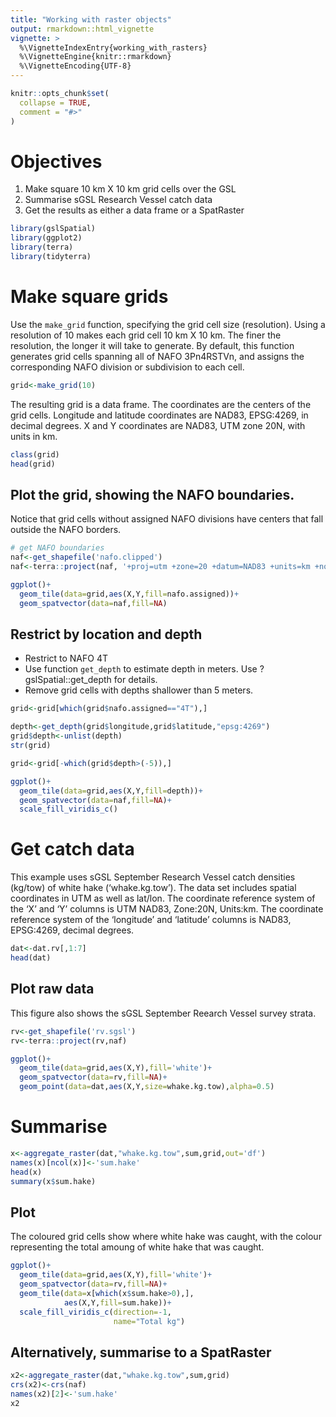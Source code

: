 ```yaml
---
title: "Working with raster objects"
output: rmarkdown::html_vignette
vignette: >
  %\VignetteIndexEntry{working_with_rasters}
  %\VignetteEngine{knitr::rmarkdown}
  %\VignetteEncoding{UTF-8}
---
```


```r
knitr::opts_chunk$set(
  collapse = TRUE,
  comment = "#>"
)
```


# Objectives

  1. Make square 10 km X 10 km grid cells over the GSL
  2. Summarise sGSL Research Vessel catch data
  3. Get the results as either a data frame or a SpatRaster
  
  
```r
library(gslSpatial)
library(ggplot2)
library(terra)
library(tidyterra)
```

# Make square grids
Use the `make_grid` function, specifying the grid cell size (resolution). Using a resolution of 10 makes each grid cell 10 km X 10 km. The finer the resolution, the longer it will take to generate. By default, this function generates grid cells spanning all of NAFO 3Pn4RSTVn, and assigns the corresponding NAFO division or subdivision to each cell.

```r
grid<-make_grid(10)
```

The resulting grid is a data frame. The coordinates are the centers of the grid cells. Longitude and latitude coordinates are NAD83, EPSG:4269, in decimal degrees. X and Y coordinates are NAD83, UTM zone 20N, with units in km.
```r
class(grid)
head(grid)
```

## Plot the grid, showing the NAFO boundaries.
Notice that grid cells without assigned NAFO divisions have centers that fall outside the NAFO borders.
```r
# get NAFO boundaries
naf<-get_shapefile('nafo.clipped')
naf<-terra::project(naf, '+proj=utm +zone=20 +datum=NAD83 +units=km +no_defs')

ggplot()+
  geom_tile(data=grid,aes(X,Y,fill=nafo.assigned))+
  geom_spatvector(data=naf,fill=NA)
```

## Restrict by location and depth

  + Restrict to NAFO 4T
  + Use function `get_depth` to estimate depth in meters. Use ?gslSpatial::get_depth for details.
  + Remove grid cells with depths shallower than 5 meters.
```r
grid<-grid[which(grid$nafo.assigned=="4T"),]

depth<-get_depth(grid$longitude,grid$latitude,"epsg:4269")
grid$depth<-unlist(depth)
str(grid)

grid<-grid[-which(grid$depth>(-5)),]

ggplot()+
  geom_tile(data=grid,aes(X,Y,fill=depth))+
  geom_spatvector(data=naf,fill=NA)+
  scale_fill_viridis_c()
```

# Get catch data
This example uses sGSL September Research Vessel catch densities (kg/tow) of white hake ('whake.kg.tow'). The data set includes spatial coordinates in UTM as well as lat/lon. The coordinate reference system of the 'X' and 'Y' columns is UTM NAD83, Zone:20N, Units:km. The coordinate reference system of the 'longitude' and 'latitude' columns is NAD83, EPSG:4269, decimal degrees.
```r
dat<-dat.rv[,1:7]
head(dat)
```

## Plot raw data
This figure also shows the sGSL September Reearch Vessel survey strata.
```r
rv<-get_shapefile('rv.sgsl')
rv<-terra::project(rv,naf)

ggplot()+
  geom_tile(data=grid,aes(X,Y),fill='white')+
  geom_spatvector(data=rv,fill=NA)+
  geom_point(data=dat,aes(X,Y,size=whake.kg.tow),alpha=0.5)
```

# Summarise
```r
x<-aggregate_raster(dat,"whake.kg.tow",sum,grid,out='df')
names(x)[ncol(x)]<-'sum.hake'
head(x)
summary(x$sum.hake)
```

## Plot
The coloured grid cells show where white hake was caught, with the colour representing the total amoung of white hake that was caught.
```r
ggplot()+
  geom_tile(data=grid,aes(X,Y),fill='white')+
  geom_spatvector(data=rv,fill=NA)+
  geom_tile(data=x[which(x$sum.hake>0),],
            aes(X,Y,fill=sum.hake))+
  scale_fill_viridis_c(direction=-1,
                       name="Total kg")

```

## Alternatively, summarise to a SpatRaster
```r
x2<-aggregate_raster(dat,"whake.kg.tow",sum,grid)
crs(x2)<-crs(naf)
names(x2)[2]<-'sum.hake'
x2
```
